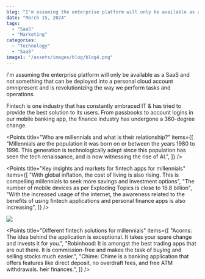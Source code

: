 ```yaml
---
blog: "I'm assuming the enterprise platform will only be available as a SaaS and not something that can be"
date: "March 15, 2024"
tags:
  - "SaaS"
  - "Marketing"
categories:
  - "Technology"
  - "SaaS"
image1: "/assets/images/blog/blog4.png"
---
```


I'm assuming the enterprise platform will only be available as a SaaS and not something that can be deployed into a personal cloud account omnipresent and is revolutionizing the way we perform tasks and operations.

Fintech is one industry that has constantly embraced IT & has tried to provide the best solution to its users. From passbooks to account logins in our mobile banking app, the finance industry has undergone a 360-degree change.

<Points
  title="Who are millennials and what is their relationship?"
  items={[
    "Millennials are the population it was born on or between the years 1980 to 1996. This generation is technologically adept since this population has seen the tech renaissance, and is now witnessing the rise of AI.",
  ]}
/>

<Points
  title="Key insights and markets for fintech apps for millennials"
  items={[
    "With global inflation, the cost of living is also rising. This is compelling millennials to seek more savings and investment options",
    "The number of mobile devices as per Exploding Topics is close to 16.8 billion",
    "With the increased usage of the internet, the awareness related to the benefits of using fintech applications and personal finance apps is also increasing",
  ]}
/>

![](/assets/images/blog/blog-single.png)

<Points
  title="Different fintech solutions for millennials"
  items={[
    "Acorns: The idea behind the application is exceptional. It takes your spare change and invests it for you.",
    "Robinhood: It is amongst the best trading apps that are out there. It is commission-free and makes the task of buying and selling stocks much easier.",
    "Chime: Chime is a banking application that offers features like direct deposit, no overdraft fees, and free ATM withdrawals. heir finances.",
  ]}
/>
